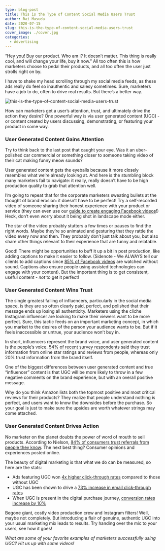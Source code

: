 ```yaml
---
type: blog-post
title: This is the Type of Content Social Media Users Trust
author: Rai Masuda
date: 2020-07-15
slug: this-is-the-type-of-content-social-media-users-trust
cover_image: ./cover.jpg
categories:
  - Advertising
---
```


“Hey you! Buy our product. Who am I? It doesn’t matter. This thing is really cool, and will change your life, buy it now.” All too often this is how marketers choose to pedal their products, and all too often the user just strolls right on by.

I have to shake my head scrolling through my social media feeds, as these ads really do feel so inauthentic and salesy sometimes. Sure, marketers have a job to do, often to drive real results. But there’s a better way.

![this-is-the-type-of-content-social-media-users-trust](./cover.jpg)

How can marketers get a user’s attention, trust, and ultimately drive the action they desire? One powerful way is via user generated content (UGC) - or content created by users discussing, demonstrating, or featuring your product in some way.

### User Generated Content Gains Attention

Try to think back to the last post that caught your eye. Was it an uber-polished car commercial or something closer to someone taking video of their cat making funny meow sounds?

User generated content gets the eyeballs because it more closely resembles what we’re already looking at. And here is the stumbling block many marketers fail to navigate: it really, really doesn’t have to be high production quality to grab that attention well.

I’m going to repeat that for the corporate marketers sweating bullets at the thought of brand erosion: it doesn’t have to be perfect! Try a self-recorded video of someone sharing their honest experience with your product or service (they can even use our [guide to create engaging Facebook videos][1]!) Heck, don’t even worry about it being shot in landscape mode either.

The star of the video probably stutters a few times or pauses to find the right words. Maybe they’re so animated and gesturing that they rattle the video every now and then. They probably don’t just talk about you, but also share other things relevant to their experience that are funny and relatable.

Good! There might be opportunities to buff it up a bit in post production, like adding captions to make it easier to follow. (Sidenote - We ALWAYS tell our clients to add captions since [85% of Facebook videos][2] are watched without sound. Captions also ensure people using assisted technologies can engage with your content). But the important thing is to get consistent, useful content - _not_ to get it perfect!

### User Generated Content Wins Trust

The single greatest failing of influencers, particularly in the social media space, is they are so often clearly paid, perfect, and polished that their message ends up losing all authenticity. Marketers using the cliche Instagram influencer are looking to make their viewers want to be more perfect. Sure, this tactic feeds on an important marketing concept, in which you market to the desires of the person your audience wants to be. But if it feels inaccessible or untrue, your audience won’t buy in.

In short, influencers represent the brand voice, and user generated content is the people’s voice. [54% of recent survey respondents][3] said they trust information from online star ratings and reviews from people, whereas only 20% trust information from the brand itself.

One of the biggest differences between user generated content and true “influencer” content is that UGC will be more likely to throw in a few negative comments on the brand experience, but with an overall positive message.

Why do you think Amazon lists both the topmost positive and most critical reviews for their products? They realize that people understand nothing is perfect, and users want to know the downsides before the purchase. So your goal is just to make sure the upsides are worth whatever strings may come attached.

### User Generated Content Drives Action

No marketer on the planet doubts the power of word of mouth to sell products. According to Nielson, [84% of consumers trust referrals from people they know][3]. The next best thing? Consumer opinions and experiences posted online.

The beauty of digital marketing is that what we do can be measured, so here are the stats:

- Ads featuring UGC won [4x higher click-through rates][4] compared to those without UGC
- UGC has been shown to drive a [73% increase in email click-through rates][5]
- When UGC is present in the digital purchase journey, [conversion rates increase by 10%][5]

Begone giant, costly video production crew and Instagram filters! Well, maybe not completely. But introducing a flair of genuine, authentic UGC into your usual marketing mix leads to results. Try handing over the mic to your users, see how it goes!

_What are some of your favorite examples of marketers successfully using UGC? Hit us up with some videos!_

[1]: https://brandglue.com/blog/how-to-get-maximum-engagement-with-facebook-videos
[2]: https://biteable.com/blog/video-marketing-statistics/
[3]: https://www.nielsen.com/us/en/insights/article/2013/under-the-influence-consumer-trust-in-
[4]: https://www.shopify.com/blog/user-generated-content
[5]: https://www.salesforce.com/blog/2016/02/user-generated-content.html
